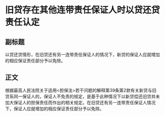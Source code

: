 # 旧贷存在其他连带责任保证人时以贷还贷责任认定
## 副标题
以贷还贷情形，在旧贷还有另一连带责任保证人的情况下，新贷的保证人应就增加的相应保证责任部分予以免除。
## 正文
根据最高人民法院关于适用<担保法>若干问题的解释第39条第2款有关新贷与旧贷系同一保证人的，保证人不免责的规定，是基于此种情况下以新贷偿还旧贷并未加大保证人的担保责任而作出的相关规定。在旧贷还有另一连带责任保证人情况下，保证人应就增加的相应保证责任部分予以免除。